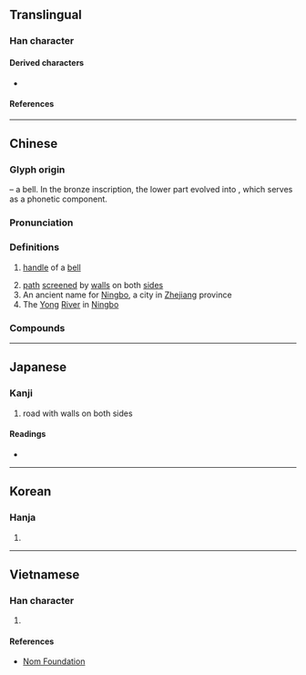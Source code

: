 {{also|角}}
{{character info}}
==Translingual==

===Han character===
{{Han char|rn=101|rad=用|as=02|sn=7|four=17227|canj=NIBQ|ids=⿱龴用}}

====Derived characters====
* {{l|mul|[[俑]], [[𠳀]], [[埇]], [[㛚]], [[𢓶]], [[悀]], [[捅]], [[涌]], [[通]], [[𦛸]], [[桶]], [[㷁]], [[𭺢]], [[𭾸]], [[硧]], [[𮁾]], [[𮄯]], [[𧚔]], [[蛹]], [[誦]]([[诵]]), [[𧻹]], [[踊]], [[銿]], [[𩊾]], [[𩛤]], [[鯒]]([[鲬]]), [[𪌻]], [[勈]], [[㦷]], [[㪌]], [[㼧]], [[𩒼]]([[𬱥]]), [[𫈏]], [[痛]], [[𥦁]], [[筩]], [[𧆿]], [[𨴭]], [[勇]], [[𭺹]], [[恿]], [[𣵳]], [[𡇮]]}}

====References====
{{Han ref|kx=0756.030|dkj=21707|dj=1166.050|hdz=10053.180|uh=752C}}

----

==Chinese==
{{zh-forms}}

===Glyph origin===
{{Han etyl}}
{{liushu|p}} – a bell. In the bronze inscription, the lower part evolved into {{och-l|用}}, which serves as a phonetic component.

===Pronunciation===
{{zh-pron
|m=yǒng,dòng
|c=jung2
|mn=ióng
|mc=y
|oc=y
|ma=
|cat=n,pn
}}

===Definitions===
{{zh-hanzi}}

# {{zh-obsolete}} [[handle]] of a [[bell]]
# [[path]] [[screen]]ed by [[wall]]s on both [[side]]s
# An ancient name for [[Ningbo]], a city in [[Zhejiang]] province
# The [[Yong]] [[river|River]] in [[Ningbo]]

===Compounds===
{{zh-der|甬道|甬路|甬劇}}

----

==Japanese==

===Kanji===
{{ja-kanji|grade=|rs=用02}}

# road with walls on both sides

====Readings====
* {{ja-readings|on=[[よう]] (yō)|kun=[[つね]] (tsune), [[つかう]] (tsukau), [[おどる]] (odoru)|nanori=}}

----

==Korean==

===Hanja===
{{ko-hanja/new|양쪽에 담을 쌓은 길|용}}

# {{rfdef|ko|sort=用02}}

----

==Vietnamese==

===Han character===
{{vi-readings|rs=用02|reading=dũng}}

# {{rfdef|vi|sort=用02}}

====References====
* [http://nomfoundation.org/common/nom_details.php?codepoint=752C Nom Foundation]